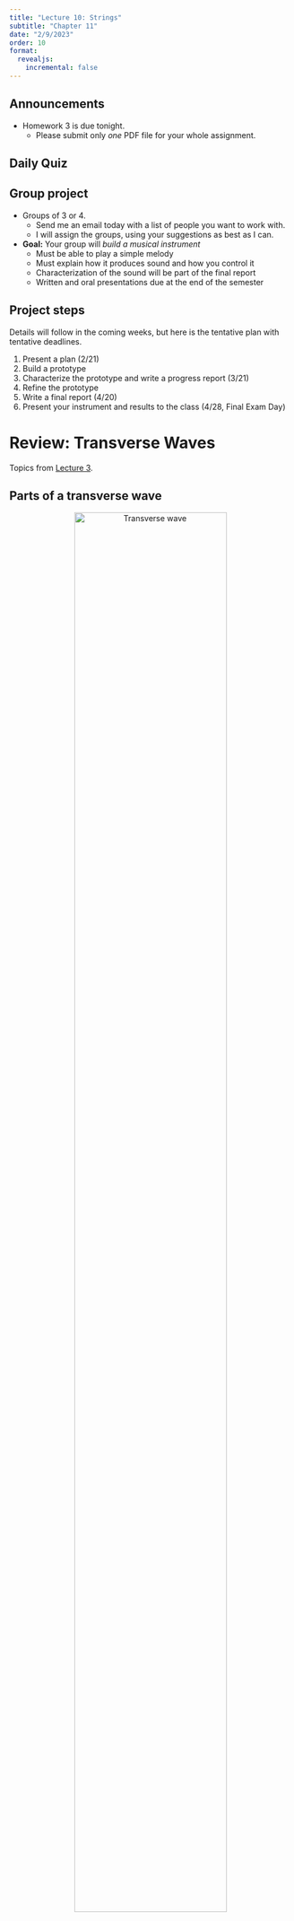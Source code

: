 ```yaml
---
title: "Lecture 10: Strings"
subtitle: "Chapter 11"
date: "2/9/2023"
order: 10
format:
  revealjs:
    incremental: false
---
```


## Announcements

- Homework 3 is due tonight.
  - Please submit only *one* PDF file for your whole assignment.

## Daily Quiz

<!-- List two or more ways of changing the speed of waves on a string. -->

## Group project

<!-- TODO points, etc. -->
- Groups of 3 or 4.
  - Send me an email today with a list of people you want to work with.
  - I will assign the groups, using your suggestions as best as I can.

- **Goal:** Your group will *build a musical instrument*
  - Must be able to play a simple melody
  - Must explain how it produces sound and how you control it
  - Characterization of the sound will be part of the final report
  - Written and oral presentations due at the end of the semester

## Project steps

Details will follow in the coming weeks, but here is the tentative plan with tentative deadlines.

1. Present a plan (2/21)
2. Build a prototype 
3. Characterize the prototype and write a progress report (3/21)
4. Refine the prototype
5. Write a final report (4/20)
6. Present your instrument and results to the class (4/28, Final Exam Day)

# Review: Transverse Waves
Topics from [Lecture 3](lecture-03.html).

## Parts of a transverse wave

<center>
![Transverse wave](figs/lecture-03/img_32.jpg){ width="80%"}
</center>
- **Wavelength** (&lambda;) is the distance (measured in meters) between repetitions of the wave.
- **Amplitude** (*a*) is the distance from the top of the wave ("crest") to the middle. (Not crest to trough.)

## Wavelength, speed, and frequency

If we measure the speed of waves (e.g. using a high-speed camera), we can see a relationship between the speed (*v*), frequency (*f*), and wavelength (&lambda;):

$$ v = f\lambda $$

This equation is true for all types of waves (sound, light, water, etc.)

## Standing wave
If we vibrate a string with certain special frequencies, the impulses travelling in each direction will overlap exactly and create a **standing wave**.

<center>
![](figs/lecture-03/img_40.jpg){ width="60%"}
</center>

::: {.incremental}
- There will be points on the wave that *do not move at all*.  These are called **nodes** (labeled by N on the drawing.)
- There are also points where the amplitude is maximal.  These are the **anti-nodes** (labeled A).
- Each pair of adjacent nodes (or anti-nodes) is separated by half of a wavelength: &lambda;/2.
:::

## Resonant wavelengths
::: {.columns}
::: {.column width="60%"}
For a string clamped at both ends (like most stringed instruments), the rule is that the length of the string (*L*) must be a whole number of half-wavelengths ("loops").

$$ L = n \frac{\lambda}{2}, $$
where *n* is a whole number.  Solving for wavelength we have
$$ \lambda_n = \frac{2L}{n}. $$

Together these are called the **resonant wavelengths** (&lambda;~n~) of the string.
:::
::: {.column width="40%"}
![W&W Figure 11-2](figs/lecture-10/img_202.jpg)
:::
:::
## Resonant frequencies
::: {.columns}
::: {.column width="60%"}
If we combine the relationships between wavelength and frequency of a wave with the resonant wavelengths (&lambda;~n~), we get

$$
f_n = \frac{v}{\lambda_n} = n \frac{v}{2L} = nf_1.
$$

These are the **resonant frequencies** of the string.  (Remember, _n_ is a whole number: 1, 2, 3, etc.)

Notice that the fundamental frequency $f_1=v/(2L)$ depends on two things:

- the length of the string *L*
- the speed on the string *v*.

We'll come back to this.

:::
::: {.column width="40%"}
![W&W Figure 11-2](figs/lecture-10/img_202.jpg)
:::
:::

## Normal modes demo
![<https://phet.colorado.edu/en/simulations/normal-modes>](figs/lecture-10/phet-normal-modes.png){width=80%}

# String motion

## Perfectly plucked string
Which modes are excited when you bow, pluck, or hammer a string depend on where and how you move the string.

Each mode *f~n~* will have its own amplitude, just like in the simulation.

In the approximation that you pluck a string a small amount at a precise position *x* on the string (measured in meters), the amplitude of the *n*^th^ mode, *a~n~* is given by

$$
a_n = \sin\left(\frac{n\pi x}{L} \right),
$$
where the sine function is evaluated in radians mode.

## Example calculation

![](figs/lecture-10/PluckedStringExcel.png)

[Download the Excel file](figs/lecture-10/PluckedString.xlsx)

## Choosing the harmonics

::: {.columns}
::: {.column width="60%"}
Because of the earlier equation, if you pluck a string at the antinodes and stop it at the nodes of a particular mode, you can select which harmonics get activated.

The mode drawing gives you a map about where to do this.

For example, if you stop a string exactly in the center and pluck it 1/4 of the way from the end, then gently release the stop, you'll excite the 2nd harmonic (which is the octave).

Try this with a real instrument and see if you can do it.

(Bonus: on a fretted instrument, which frets line up with the nodes of certain modes?)

:::
::: {.column width="40%"}
![W&W Figure 11-2](figs/lecture-10/img_202.jpg)
:::
:::

# Wave speed on a string

## Changing the speed
The two ways we can adjust the fundamental mode of a string are by changing the length of the string or the speed of waves on the string.

The speed depends on two factors:

- How much tension force *F* is on the string
- How "heavy" the string is, where "heavy" is the mass density of the string *m* (e.g. kilograms per meter)

$$
v = \sqrt{\frac{F}{m}}
$$

## Mersenne's Rules
Combining the speed equation with the mode equation gives Mersenne's Rules

The fundamental frequency of a string is

1. Inverse to its length (*L*)
2. Proportional to the square root of the tension (*F*)
3. Inverse to its diameter (thickness)
4. Inverse to the square-root of its density

These are summarized by the equation

$$
f_1 = \frac{v}{2L} = \frac{1}{2L}\,\sqrt{\frac{F}{m}},
$$
where rule 3 and 4 are combined as the mass per length *m*.

## Example
A guitar string has length *L*=62.8 cm.  One string has a mass per length of *m*=5.3 g/m and a tension of *F*=230 N.  What is its frequency?

## Weekly Reflection

What is your favorite sound? Why?

## Next time

Chapter 12: Tubes!